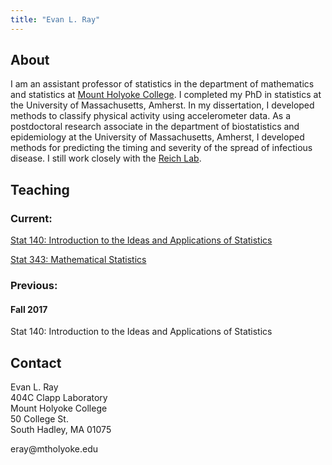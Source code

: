 ```yaml
---
title: "Evan L. Ray"
---
```


## About

I am an assistant professor of statistics in the department of mathematics and statistics at [Mount Holyoke College](https://www.mtholyoke.edu).  I completed my PhD in statistics at the University of Massachusetts, Amherst.  In my dissertation, I developed methods to classify physical activity using accelerometer data.  As a postdoctoral research associate in the department of biostatistics and epidemiology at the University of Massachusetts, Amherst, I developed methods for predicting the timing and severity of the spread of infectious disease.  I still work closely with the [Reich Lab](http://reichlab.io/).

## Teaching

### Current:

[Stat 140: Introduction to the Ideas and Applications of Statistics](http://www.evanlray.com/stat140_s2018)

[Stat 343: Mathematical Statistics](http://www.evanlray.com/stat343_s2018)

### Previous:

#### Fall 2017

Stat 140: Introduction to the Ideas and Applications of Statistics

## Contact

Evan L. Ray  
404C Clapp Laboratory  
Mount Holyoke College  
50 College St.  
South Hadley, MA 01075

eray@mtholyoke.edu